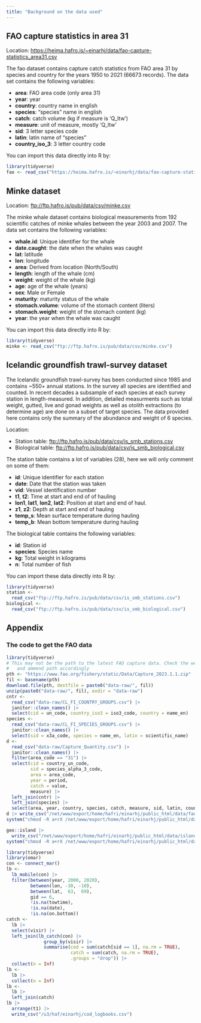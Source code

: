 ```yaml
---
title: "Background on the data used"
---
```


## FAO capture statistics in area 31

Location: <https://heima.hafro.is/~einarhj/data/fao-capture-statistics_area31.csv>

The fao dataset contains capture catch statistics from FAO area 31 by species and country for the years 1950 to 2021 (66673 records). The data set contains the following variables:

-   **area**: FAO area code (only area 31)
-   **year**: year
-   **country**: country name in english
-   **species**: "species" name in english
-   **catch**: catch volume (kg if measure is 'Q_ltw')
-   **measure**: unit of measure, mostly 'Q_ltw'
-   **sid**: 3 letter species code
-   **latin**: latin name of "species"
-   **country_iso_3**: 3 letter country code

You can import this data directly into R by:

```r
library(tidyverse)
fao <- read_csv("https://heima.hafro.is/~einarhj/data/fao-capture-statistics_area31.csv")
```

## Minke dataset {#minke-dataset}

Location: <ftp://ftp.hafro.is/pub/data/csv/minke.csv>

The minke whale dataset contains biological measurements from 192 scientific catches of minke whales between the year 2003 and 2007. The data set contains the following variables:

-   **whale.id**: Unique identifier for the whale
-   **date.caught**: the date when the whales was caught
-   **lat**: latitude
-   **lon**: longitude
-   **area**: Derived from location (North/South)
-   **length**: length of the whale (cm)
-   **weight**: weight of the whale (kg)
-   **age**: age of the whale (years)
-   **sex**: Male or Female
-   **maturity**: maturity status of the whale
-   **stomach.volume**: volume of the stomach content (liters)
-   **stomach.weight**: weight of the stomach content (kg)
-   **year**: the year when the whale was caught

You can import this data directly into R by:

```r
library(tidyverse)
minke <- read_csv("ftp://ftp.hafro.is/pub/data/csv/minke.csv")
```

## Icelandic groundfish trawl-survey dataset

The Icelandic groundfish trawl-survey has been conducted since 1985 and contains ~550+ annual stations. In the survey all species are identified and counted. In recent decades a subsample of each species at each survey station in length-measured. In addition, detailed measurments such as total weight, gutted, live and gonad weights as well as otolith extractions (to determine age) are done on a subset of target species. The data provided here contains only the summary of the abundance and weight of 6 species.

Location: 

* Station table: <ftp://ftp.hafro.is/pub/data/csv/is_smb_stations.csv>
* Biological table: <ftp://ftp.hafro.is/pub/data/csv/is_smb_biological.csv>


The station table contains a lot of variables (28), here we will only comment on some of them:

* **id**: Unique identifier for each station
* **date**: Date that the station was taken
* **vid**: Vessel identification number
* **t1**, **t2**: Time at start and end of of hauling
* **lon1**, **lat1**, **lon2**, **lat2**: Position at start and end of haul.
* **z1**, **z2**: Depth at start and end of hauling
* **temp_s**: Mean surface temperature during hauling
* **temp_b**: Mean bottom  temperature during hauling

The biological table contains the following variables:

* **id**: Station id
* **species**: Species name
* **kg**: Total weight in kilograms
* **n**: Total number of fish

You can import these data directly into R by:

```r
library(tidyverse)
station <- 
  read_csv("ftp://ftp.hafro.is/pub/data/csv/is_smb_stations.csv")
biological <- 
  read_csv("ftp://ftp.hafro.is/pub/data/csv/is_smb_biological.csv")
```


## Appendix

### The code to get the FAO data

```r
library(tidyverse)
# This may not be the path to the latest FAO capture data. Check the website
#   and ammend path accordingly
pth <- "https://www.fao.org/fishery/static/Data/Capture_2023.1.1.zip"
fil <- basename(pth)
download.file(pth, destfile = paste0("data-raw/", fil))
unzip(paste0("data-raw/", fil), exdir = "data-raw")
cntr <-
  read_csv("data-raw/CL_FI_COUNTRY_GROUPS.csv") |>
  janitor::clean_names() |>
  select(cid = un_code, country_iso3 = iso3_code, country = name_en)
species <-
  read_csv("data-raw/CL_FI_SPECIES_GROUPS.csv") |>
  janitor::clean_names() |>
  select(sid = x3a_code, species = name_en, latin = scientific_name)
d <-
  read_csv("data-raw/Capture_Quantity.csv") |>
  janitor::clean_names() |>
  filter(area_code == "31") |>
  select(cid = country_un_code,
         sid = species_alpha_3_code,
         area = area_code,
         year = period,
         catch = value,
         measure) |>
  left_join(cntr) |>
  left_join(species) |> 
  select(area, year, country, species, catch, measure, sid, latin, country_iso3)
d |> write_csv("/net/www/export/home/hafri/einarhj/public_html/data/fao-capture-statistics_area31.csv")
system("chmod -R a+rX /net/www/export/home/hafri/einarhj/public_html/data/")
```

```r
geo::island |> 
  write_csv("/net/www/export/home/hafri/einarhj/public_html/data/island.csv")
system("chmod -R a+rX /net/www/export/home/hafri/einarhj/public_html/data/")
```

```r
library(tidyverse)
library(omar)
con <- connect_mar()
lb <- 
  lb_mobile(con) |>
  filter(between(year, 2000, 2020),
         between(lon, -30, -10),
         between(lat,  63,  69),
         gid == 6,
         !is.na(towtime),
         !is.na(date),
         !is.na(on.bottom))
catch <- 
  lb |> 
  select(visir) |> 
  left_join(lb_catch(con) |> 
              group_by(visir) |> 
              summarise(cod = sum(catch[sid == 1], na.rm = TRUE),
                        catch = sum(catch, na.rm = TRUE),
                        .groups = "drop")) |> 
  collect(n = Inf)
lb <- 
  lb |> 
  collect(n = Inf)
lb <- 
  lb |> 
  left_join(catch)
lb |> 
  arrange(t1) |> 
  write_csv("/u3/haf/einarhj/cod_logbooks.csv")
```


